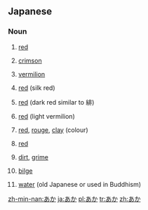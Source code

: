 ==Japanese==     
===Noun===
{{ja-noun|h|rom=aka}}                        
# {{ja-def|赤}} [[red]]
# {{ja-def|紅}} [[crimson]]
# {{ja-def|朱}} [[vermilion]]
# {{ja-def|緋}} [[red]] (silk red)
# {{ja-def|絳}} [[red]] (dark red similar to 緋)
# {{ja-def|丹}} [[red]] (light vermilion)
# {{ja-def|赭}} [[red]], [[rouge]], [[clay]] (colour)
# {{ja-def|赬}} [[red]]
# {{ja-def|垢}} [[dirt]], [[grime]]
# {{ja-def|淦}} [[bilge]]
# {{ja-def|閼伽}} [[water]] (old Japanese or used in Buddhism)

[[zh-min-nan:あか]]
[[ja:あか]]
[[pl:あか]]
[[tr:あか]]
[[zh:あか]]